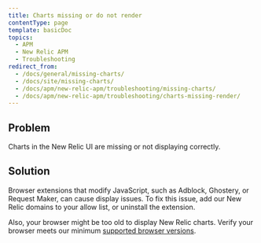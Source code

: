 ```yaml
---
title: Charts missing or do not render
contentType: page
template: basicDoc
topics:
  - APM
  - New Relic APM
  - Troubleshooting
redirect_from:
  - /docs/general/missing-charts/
  - /docs/site/missing-charts/
  - /docs/apm/new-relic-apm/troubleshooting/missing-charts/
  - /docs/apm/new-relic-apm/troubleshooting/charts-missing-render/
---
```


## Problem

Charts in the New Relic UI are missing or not displaying correctly.

## Solution

Browser extensions that modify JavaScript, such as Adblock, Ghostery, or Request Maker, can cause display issues. To fix this issue, add our New Relic domains to your allow list, or uninstall the extension.

Also, your browser might be too old to display New Relic charts. Verify your browser meets our minimum [supported browser versions](/docs/apm/new-relic-apm/getting-started/supported-browsers).
